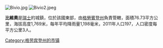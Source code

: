[[Image:Bivio.jpg|right]]
[[Image:Bivio2.jpeg|thumb]] 

'''比維奧'''是[[瑞士|瑞士]]的城鎮，位於該國東部，由[[格勞賓登州|格勞賓登州]]負責管轄，面積76.73平方公里，海拔高度1,769米，每年平均降雨量1,198毫米，2011年人口197，人口密度每平方公里3人。

{{Switzerland-geo-stub}}
[[Category:格劳宾登州的市镇|Category:格劳宾登州的市镇]]
